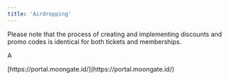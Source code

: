 ```yaml
---
title: 'Airdropping'
---
```


Please note that the process of creating and implementing discounts and promo codes is identical for both tickets and memberships.

A

<Steps>
    <Step title="Sign into the Moongate Merchant Portal">
        [https://portal.moongate.id/](https://portal.moongate.id/)
    </Step>
    <Step title="Navigate to the Target Event or Membership Page">
    </Step>
</Steps>